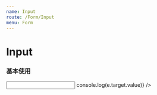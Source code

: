 ```yaml
---
name: Input
route: /Form/Input
menu: Form
---
```



# Input

### 基本使用
<Playground>
  <Input
    defaultValue="defaultValue"
    onChange={e => console.log(e.target.value)}
  />
</Playground>
